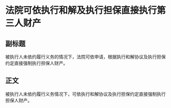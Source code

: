 # 法院可依执行和解及执行担保直接执行第三人财产
## 副标题
被执行人未依约履行义务的情况下，法院可依申请，根据执行和解协议及执行担保约定直接强制执行担保人财产。
## 正文
被执行人未依约履行义务情况下，可依执行和解协议及执行担保约定直接强制执行担保人财产。
